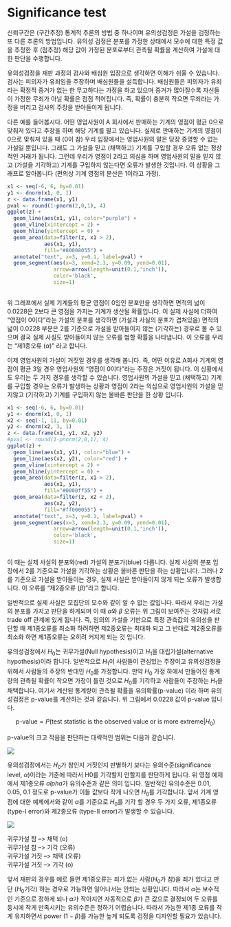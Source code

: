 
# Significance test


신뢰구간은 (구간추정) 통계적 추론의 방법 중 하나이며 유의성검정은 가설을 검정하는 또 다른 추론의 방법입니다. 유의성 검정은 분포를 가정한 상태에서 모수에 대한 특정 값을 추정한 후 (점추정) 해당 값이 가정된 분포로부터 관측될 확률을 계산하여 가설에 대한 판단을 수행합니다. 

유의성검정을 재판 과정의 검사와 배심원 입장으로 생각하면 이해가 쉬울 수 있습니다. 검사는 피의자가 유죄임을 주장하며 배심원들을 설득합니다. 배심원들은 피의자가 유죄라는 확정적 증거가 없는 한 무고하다는 가정을 하고 있으며 증거가 많아질수록 자신들이 가정한 무죄가 아닐 확률은 점점 적어집니다. 즉, 확률이 충분히 작으면 무죄라는 가정을 버리고 검사의 주장을 받아들이게 됩니다. 

다른 예를 들어봅시다. 어떤 영업사원이 A 회사에서 판매하는 기계의 영점이 평균 0으로 맞춰저 있다고 주장을 하며 해당 기계를 팔고 있습니다. 실제로 판매하는 기계의 영점이 0으로 맞춰져 있을 때 (0이 참) 우리 입장에서는 영업사원의 말은 당장 증명할 수 없는 가설일 뿐입니다. 그래도 그 가설을 믿고 (채택하고) 기계를 구입할 경우 오류 없는 정상적인 거래가 됩니다. 그런데 우리가 영점이 2라고 의심을 하며 영업사원의 말을 믿지 않고 (가설을 기각하고) 기계를 구입하지 않는다면 오류가 발생한 것입니다. 이 상황을 그래프로 알아봅니다 (편의상 기계 영점의 분산은 1이라고 가정). 


```r

x1 <- seq(-6, 6, by=0.01)
y1 <- dnorm(x1, 0, 1)
z <- data.frame(x1, y1)
pval <- round(1-pnorm(2,0,1), 4)
ggplot(z) +
  geom_line(aes(x1, y1), color="purple") +
  geom_vline(xintercept = 2) +
  geom_hline(yintercept = 0) +
  geom_area(data=filter(z, x1 > 2), 
            aes(x1, y1), 
            fill="#80008055") +
  annotate("text", x=3, y=0.1, label=pval) +
  geom_segment(aes(x=3, xend=2.3, y=0.09, yend=0.01), 
               arrow=arrow(length=unit(0.1,'inch')),
               color='black',
               size=1)
  


```

위 그래프에서 실제 기계들의 평균 영점이 0임인 분포만을 생각하면 면적의 넓이 0.0228은 2보다 큰 영점을 가지는 기계가 생산될 확률입니다. 이 실제 사실에 더하여 "영점이 0이다"라는 가설의 분포를 생각하면 (가설과 사실의 분포가 겹쳐있음) 면적의 넓이 0.0228 부분은 2를 기준으로 가설을 받아들이지 않는 (기각하는) 경우로 볼 수 있으며 결국 실제 사실도 받아들이지 않는 오류를 범할 확률을 나타냅니다. 이 오류를 우리는 "제1종오류 ($\alpha$)" 라고 합니다. 

이제 영업사원의 가설이 거짓일 경우를 생각해 봅니다. 즉, 어떤 이유로 A회사 기계의 영점이 평균 3일 경우 영업사원의 "영점이 0이다"라는 주장은 거짓이 됩니다. 이 상황에서도 우리는 두 가지 경우를 생각할 수 있습니다. 영업사원의 가설을 믿고 (채택하고) 기계를 구입할 경우는 오류가 발생하는 상황과 영점이 2라는 의심으로 영업사원의 가설을 믿지않고 (기각하고) 기계를 구입하지 않는 올바른 판단을 한 상황 입니다. 


```r

x1 <- seq(-6, 6, by=0.01)
y1 <- dnorm(x1, 0, 1)
x2 <- seq(-1, 11, by=0.01)
y2 <- dnorm(x2, 3, 1)
z <- data.frame(x1, y1, x2, y2)
#pval <- round(1-pnorm(2,0,1), 4)
ggplot(z) +
  geom_line(aes(x1, y1), color="blue") +
  geom_line(aes(x2, y2), color="red") +
  geom_vline(xintercept = 2) +
  geom_hline(yintercept = 0) +
  geom_area(data=filter(z, x1 > 2), 
            aes(x1, y1), 
            fill="#0000ff55") +
  geom_area(data=filter(z, x2 < 2), 
            aes(x2, y2), 
            fill="#ff000055") +
  annotate("text", x=3, y=0.1, label=pval) +
  geom_segment(aes(x=3, xend=2.3, y=0.09, yend=0.01), 
               arrow=arrow(length=unit(0.1,'inch')),
               color='black',
               size=1)
  

```

이 때는 실제 사실의 분포와(red) 가설의 분포가(blue) 다릅니다. 실제 사실의 분포 입장에서 2를 기준으로 가설을 기각하는 상황은 올바른 판단을 하는 상황입니다. 그러나 2를 기준으로 가설을 받아들이는 경우, 실제 사실은 받아들이지 않게 되는 오류가 발생합니다. 이 오류를 "제2종오류 ($\beta$)"라고 합니다. 

일반적으로 실제 사실은 모집단의 모수와 같이 알 수 없는 값입니다. 따라서 우리는 가설의 분포를 가지고 판단을 하게되며 이 때 $\alpha$와 $\beta$ 오류는 위 그림이 보여주는 것처럼 서로 trade off 관계에 있게 됩니다. 즉, 임의의 가설을 기반으로 특정 관측값의 유의성을 판단할 때 제1종오류를 최소화 하려하면 제2종오류는 최대화 되고 그 반대로 제2종오류를 최소화 하면 제1종오류는 오히려 커지게 되는 것 입니다. 


유의성검정에서 $H_0$는 귀무가설(Null hypothesis)이고 $H_1$을 대립가설(alternative hypothesis)이라 합니다. 일반적으로 $H_1$이 사람들이 관심있는 주장이고 유의성검정을 위해서 사람들의 주장의 반대인 $H_0$를 가정합니다. 만약 $H_0$ 가정 하에서 만들어진 통계량의 관측될 확률이 작으면 가정이 틀린 것으로 $H_0$를 기각하고 사람들이 주장하는 $H_1$을 채택합니다. 여기서 계산된 통계량이 관측될 확률을 유의확률(p-value) 이라 하며 유의성검정은 p-value를 계산하는 것과 같습니다. 위 그림에서 0.0228 값이 p-value 입니다. 

$$
\text{p-value} = P(\text{test statistic is the observed value or is more extreme}|H_0)
$$


p-value의 크고 작음을 판단하는 대략적인 범위는 다음과 같습니다.


![](./images/09/01.png)


유의성검정에서는 $H_0$가 참인지 거짓인지 판별하기 보다는 유의수준(significance level, $\alpha$)이라는 기준에 따라서 H0를 기각할지 안할지를 판단하게 됩니다. 위 영점 예제에서 제1종오류 $alpha$가 유의수준과 같은 의미 입니다. 일반적인 유의수준은 0.01, 0.05, 0.1 정도로 p-value가 이들 값보다 작게 나오면 $H_0$를 기각합니다. 앞서 기계 영점에 대한 예제에서와 같이 $\alpha$를 기준으로 $H_0$를 기각 할 경우 두 가지 오류, 제1종오류 (type-I error)와 제2종오류 (type-II error)가 발생할 수 있습니다. 

![](./images/09/02.png)


귀무가설 참 --> 채택 (o)   
귀무가설 참 --> 기각  (오류)   
귀무가설 거짓 --> 채택  (오류)   
귀무가설 거짓 --> 기각 (o)   


앞서 재판의 경우를 예로 들면 제1종오류는 죄가 없는 사람($H_0$가 참)을 죄가 있다고 판단 ($H_0$기각) 하는 경우로 가능하면 일어나서는 안되는 상황입니다. 따라서 $\alpha$는 보수적인 기준으로 정하게 되나 $\alpha$가 작아지면 자동적으로 $\beta$가 큰 값으로 결정되어 두 오류를 동시에 작게 만족시키는 유의수준은 정하기 어렵습니다. 따라서 가능한 제1종 오류를 작게 유지하면서 power ($1-\beta$)를 가능한 높게 되도록 검정을 디자인할 필요가 있습니다. 
